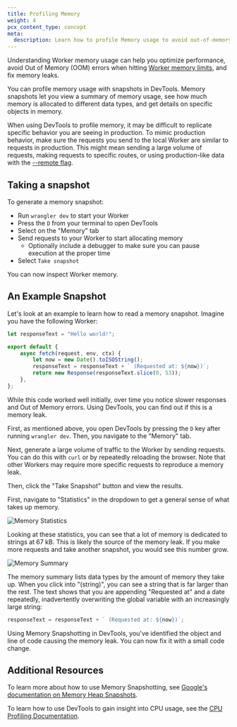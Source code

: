 ```yaml
---
title: Profiling Memory
weight: 4
pcx_content_type: concept
meta:
  description: Learn how to profile Memory usage to avoid out-of-memory errors and optimize your Worker
---
```


Understanding Worker memory usage can help you optimize performance, avoid Out of Memory (OOM) errors
when hitting [Worker memory limits](/workers/platform/limits/#memory), and fix memory leaks.

You can profile memory usage with snapshots in DevTools. Memory snapshots let you view a summary of
memory usage, see how much memory is allocated to different data types, and get details on specific
objects in memory.

When using DevTools to profile memory, it may be difficult to replicate specific behavior you are
seeing in production. To mimic production behavior, make sure the requests you send to the local Worker
are similar to requests in production. This might mean sending a large volume of requests, making requests
to specific routes, or using production-like data with the [--remote flag](/workers/local-development/#develop-using-remote-resources-and-bindings).

## Taking a snapshot

To generate a memory snapshot:

- Run `wrangler dev` to start your Worker
- Press the `D` from your terminal to open DevTools
- Select on the "Memory" tab
- Send requests to your Worker to start allocating memory
  - Optionally include a debugger to make sure you can pause execution at the proper time
- Select `Take snapshot`

You can now inspect Worker memory.

## An Example Snapshot

Let's look at an example to learn how to read a memory snapshot. Imagine you have the following Worker:

```js title="index.js"
let responseText = "Hello world!";

export default {
	async fetch(request, env, ctx) {
		let now = new Date().toISOString();
		responseText = responseText + ` (Requested at: ${now})`;
		return new Response(responseText.slice(0, 53));
	},
};
```

While this code worked well initially, over time you notice slower responses and
Out of Memory errors. Using DevTools, you can find out if this is a memory leak.

First, as mentioned above, you open DevTools by pressing the `D` key after running `wrangler dev`.
Then, you navigate to the "Memory" tab.

Next, generate a large volume of traffic to the Worker by sending requests. You can do this with `curl` or by
repeatedly reloading the browser. Note that other Workers may require more specific requests to reproduce
a memory leak.

Then, click the "Take Snapshot" button and view the results.

First, navigate to "Statistics" in the dropdown to get a general sense of what takes up memory.

![Memory Statistics](~/assets/images/workers/observability/memory-stats.png)

Looking at these statistics, you can see that a lot of memory is dedicated to strings at 67 kB. This is
likely the source of the memory leak. If you make more requests and take another snapshot, you would see
this number grow.

![Memory Summary](~/assets/images/workers/observability/memory-summary.png)

The memory summary lists data types by the amount of memory they take up. When you click into "(string)", you can see
a string that is far larger than the rest. The text shows that you are appending "Requested at" and a date repeatedly,
inadvertently overwriting the global variable with an increasingly large string:

```js
responseText = responseText + ` (Requested at: ${now})`;
```

Using Memory Snapshotting in DevTools, you've identified the object and line of code causing the memory leak.
You can now fix it with a small code change.

## Additional Resources

To learn more about how to use Memory Snapshotting, see [Google's documentation on Memory Heap Snapshots](https://developer.chrome.com/docs/devtools/memory-problems/heap-snapshots).

To learn how to use DevTools to gain insight into CPU usage, see the [CPU Profiling Documentation](/workers/observability/dev-tools/cpu-usage/).
